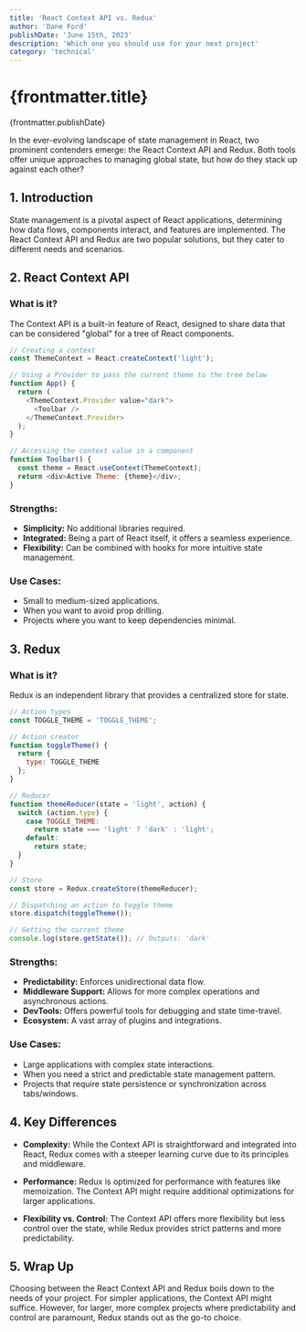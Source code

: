 ```yaml
---
title: 'React Context API vs. Redux'
author: 'Dane Ford'
publishDate: 'June 15th, 2023'
description: 'Which one you should use for your next project'
category: 'technical'
---
```


# {frontmatter.title}
<span className="text-sm text-gray-400 mt-0">{frontmatter.publishDate}</span>

In the ever-evolving landscape of state management in React, two prominent contenders emerge: the React Context API and Redux. Both tools offer unique approaches to managing global state, but how do they stack up against each other?

## **1. Introduction**

State management is a pivotal aspect of React applications, determining how data flows, components interact, and features are implemented. The React Context API and Redux are two popular solutions, but they cater to different needs and scenarios.

## **2. React Context API**

### **What is it?**

The Context API is a built-in feature of React, designed to share data that can be considered "global" for a tree of React components.

```javascript
// Creating a context
const ThemeContext = React.createContext('light');

// Using a Provider to pass the current theme to the tree below
function App() {
  return (
    <ThemeContext.Provider value="dark">
      <Toolbar />
    </ThemeContext.Provider>
  );
}

// Accessing the context value in a component
function Toolbar() {
  const theme = React.useContext(ThemeContext);
  return <div>Active Theme: {theme}</div>;
}
```
### **Strengths:**

- **Simplicity:** No additional libraries required.
- **Integrated:** Being a part of React itself, it offers a seamless experience.
- **Flexibility:** Can be combined with hooks for more intuitive state management.

### **Use Cases:**

- Small to medium-sized applications.
- When you want to avoid prop drilling.
- Projects where you want to keep dependencies minimal.

## **3. Redux**

### **What is it?**

Redux is an independent library that provides a centralized store for state.

```javascript
// Action types
const TOGGLE_THEME = 'TOGGLE_THEME';

// Action creator
function toggleTheme() {
  return {
    type: TOGGLE_THEME
  };
}

// Reducer
function themeReducer(state = 'light', action) {
  switch (action.type) {
    case TOGGLE_THEME:
      return state === 'light' ? 'dark' : 'light';
    default:
      return state;
  }
}

// Store
const store = Redux.createStore(themeReducer);

// Dispatching an action to toggle theme
store.dispatch(toggleTheme());

// Getting the current theme
console.log(store.getState()); // Outputs: 'dark'
```

### **Strengths:**

- **Predictability:** Enforces unidirectional data flow.
- **Middleware Support:** Allows for more complex operations and asynchronous actions.
- **DevTools:** Offers powerful tools for debugging and state time-travel.
- **Ecosystem:** A vast array of plugins and integrations.

### **Use Cases:**

- Large applications with complex state interactions.
- When you need a strict and predictable state management pattern.
- Projects that require state persistence or synchronization across tabs/windows.

## **4. Key Differences**

- **Complexity:** While the Context API is straightforward and integrated into React, Redux comes with a steeper learning curve due to its principles and middleware.
  
- **Performance:** Redux is optimized for performance with features like memoization. The Context API might require additional optimizations for larger applications.
  
- **Flexibility vs. Control:** The Context API offers more flexibility but less control over the state, while Redux provides strict patterns and more predictability.



## **5. Wrap Up**

Choosing between the React Context API and Redux boils down to the needs of your project. For simpler applications, the Context API might suffice. However, for larger, more complex projects where predictability and control are paramount, Redux stands out as the go-to choice.